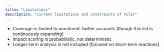 ```yaml
---
title: "Limitations"
description: "Current limitations and constraints of Pulsr"
---
```


* Coverage is limited to monitored Twitter accounts (though this list is continuously expanding)
* Impact scoring is probabilistic, not deterministic
* Longer-term analysis is not included (focused on short-term reactions) 